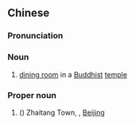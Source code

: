 {{also|斋堂}}
==Chinese==
{{zh-forms|s=斋堂}}

===Pronunciation===
{{zh-pron
|m=zhāitáng
|c=zaai1 tong4
|cat=n,pn
}}

===Noun===
{{zh-noun}}

# [[dining room]] in a [[Buddhist]] [[temple]]

===Proper noun===
{{zh-proper}}

# ({{zh-l|～[[鎮]]}}) Zhaitang Town, {{w|Mentougou District}}, [[Beijing]]